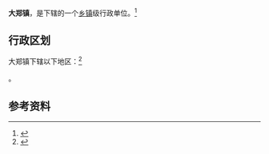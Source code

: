 {{中国乡级行政区|21/02/83/115/000}}

'''大郑镇'''，是{{PRC admin/fullname|21/02/83/115/000|3}}下辖的一个[[乡镇|乡镇]]级行政单位。<ref>{{PRC admin/ref sgc|{{PRC admin/parent|21/02/83/115/000}}}}</ref>

== 行政区划 ==

大郑镇下辖以下地区：<ref>{{PRC admin/ref sgc|21/02/83/115/000}}</ref>

{{PRC admin/children|21/02/83/115/000}}。

== 参考资料 ==

{{reflist}}

{{行政区划小作品}}
{{PRC admin/navcat|21/02/83/115/000}}